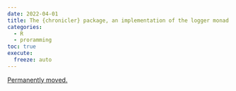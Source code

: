 ```yaml
---
date: 2022-04-01
title: The {chronicler} package, an implementation of the logger monad in R
categories:
  - R
  - proramming
toc: true
execute:
  freeze: auto
---
```


[Permanently moved.](../../posts/2022-04-04-chron_post.qmd)
